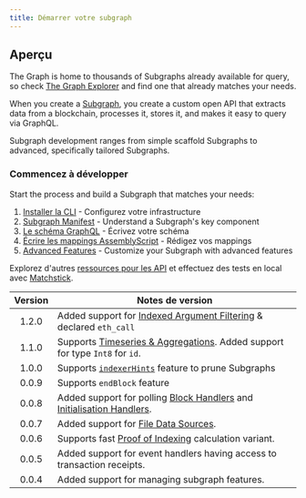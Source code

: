 ```yaml
---
title: Démarrer votre subgraph
---
```


## Aperçu

The Graph is home to thousands of Subgraphs already available for query, so check [The Graph Explorer](https://thegraph.com/explorer) and find one that already matches your needs.

When you create a [Subgraph](/subgraphs/developing/subgraphs/), you create a custom open API that extracts data from a blockchain, processes it, stores it, and makes it easy to query via GraphQL.

Subgraph development ranges from simple scaffold Subgraphs to advanced, specifically tailored Subgraphs.

### Commencez à développer

Start the process and build a Subgraph that matches your needs:

1. [Installer la CLI](/subgraphs/developing/creating/install-the-cli/) - Configurez votre infrastructure
2. [Subgraph Manifest](/subgraphs/developing/creating/subgraph-manifest/) - Understand a Subgraph's key component
3. [Le schéma GraphQL](/subgraphs/developing/creating/ql-schema/) - Écrivez votre schéma
4. [Écrire les mappings AssemblyScript](/subgraphs/developing/creating/assemblyscript-mappings/) - Rédigez vos mappings
5. [Advanced Features](/subgraphs/developing/creating/advanced/) - Customize your Subgraph with advanced features

Explorez d'autres [ressources pour les API](/subgraphs/developing/creating/graph-ts/README/) et effectuez des tests en local avec [Matchstick](/subgraphs/developing/creating/unit-testing-framework/).

| Version | Notes de version                                                                                                                                                         |
| :-----: | ------------------------------------------------------------------------------------------------------------------------------------------------------------------------ |
|  1.2.0  | Added support for [Indexed Argument Filtering](/#indexed-argument-filters--topic-filters) & declared `eth_call`                                                          |
|  1.1.0  | Supports [Timeseries & Aggregations](#timeseries-and-aggregations). Added support for type `Int8` for `id`.                                                              |
|  1.0.0  | Supports [`indexerHints`](/developing/creating-a-subgraph/#indexer-hints) feature to prune Subgraphs                                                                     |
|  0.0.9  | Supports `endBlock` feature                                                                                                                                              |
|  0.0.8  | Added support for polling [Block Handlers](/developing/creating-a-subgraph/#polling-filter) and [Initialisation Handlers](/developing/creating-a-subgraph/#once-filter). |
|  0.0.7  | Added support for [File Data Sources](/developing/creating-a-subgraph/#file-data-sources).                                                                               |
|  0.0.6  | Supports fast [Proof of Indexing](/indexing/overview/#what-is-a-proof-of-indexing-poi) calculation variant.                                                              |
|  0.0.5  | Added support for event handlers having access to transaction receipts.                                                                                                  |
|  0.0.4  | Added support for managing subgraph features.                                                                                                                            |
